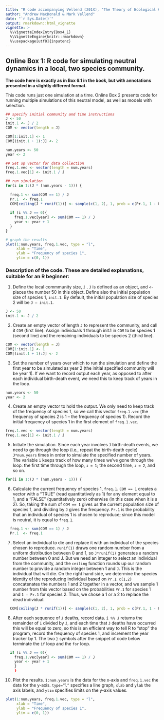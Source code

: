 ```yaml
---
title: "R code accompanying Vellend (201X), 'The Theory of Ecological Communities' (Princeton University Press)"
author: "Andrew MacDonald & Mark Vellend"
date: "`r Sys.Date()`"
output: rmarkdown::html_vignette
vignette: >
  %\VignetteIndexEntry{Box4_1}
  %\VignetteEngine{knitr::rmarkdown}
  %\usepackage[utf8]{inputenc}
---
```


## Online Box 1: R code for simulating neutral dynamics in a local, two species community.  

**The code here is exactly as in Box 6.1 in the book, but with annotations presented in a slightly different format.**  

This code runs just one simulation at a time.  Online Box 2 presents code for running multiple simulations of this neutral model, as well as models with selection.


```r
## specify initial community and time instructions
J <- 50
init.1 <- J / 2
COM <- vector(length = J)

COM[1:init.1] <- 1
COM[(init.1 + 1):J] <- 2

num.years <- 50
year <- 2

## Set up vector for data collection
freq.1.vec <- vector(length = num.years)
freq.1.vec[1] <- init.1 / J

## run simulation
for(i in 1:(J * (num.years - 1))) {
  
  freq.1 <- sum(COM == 1) / J
  Pr.1  <- freq.1
  COM[ceiling(J * runif(1))] <- sample(c(1, 2), 1, prob = c(Pr.1, 1 - Pr.1))
  
  if (i %% J == 0){
    freq.1.vec[year] <- sum(COM == 1) / J
    year <- year + 1
  }
}

# graph the results
plot(1:num.years, freq.1.vec, type = "l", 
     xlab = "Time", 
     ylab = "Frequency of species 1", 
     ylim = c(0, 1))
```

### Description of the code.  These are detailed explanations, suitable for an R beginner:

1. Define the local commmunity size, `J` . `J` is defined as an object, and ` <- ` places the number 50 in this object.  Define also the initial population size of species 1, `init.1`.  By default, the initial population size of species 2 will be `J – init.1`.

```r
J <- 50
init.1 <- J / 2
```

2. Create an empty vector of length `J` to represent the community, and call it `COM` (first line).  Assign individuals 1 through init.1 in `COM` to be species 1 (second line) and the remaining individuals to be species 2 (third line).

```r
COM <- vector(length = J)
COM[1:init.1] <- 1
COM[(init.1 + 1):J] <- 2
```

3. Set the number of years over which to run the simulation and define the first year to be simulated as year 2 (the initial specified community will be year 1). If we want to record output each year, as opposed to after each individual birth-death event, we need this to keep track of years in the loop.

```r
num.years <- 50
year <- 2
```

4. Create an empty vector to hold the output. We only need to keep track of the frequency of species 1, so we call this vector `freq.1.vec` (the frequency of species 2 is 1 – the frequency of species 1).  Record the initial frequency of species 1 in the first element of `freq.1.vec`.

```r
freq.1.vec <- vector(length = num.years)
freq.1.vec[1] <- init.1 / J
```

5. Initiate the simulation. Since each year involves `J` birth-death events, we need to go through the loop (i.e., repeat the birth-death cycle) `J*num.years` times in order to simulate the specified number of years.  The variable `i` keeps track of how many times we’ve gone through the loop: the first time through the
loop, `i = 1`; the second time, `i = 2`, and so on.

```r
for(i in 1:(J * (num.years - 1))) {
```

6. Calculate the current frequency of species 1, `freq.1`. `COM == 1` creates a vector with a “TRUE” (read quantitatively as 1) for any element equal to 1, and a “FALSE” (quantitatively zero) otherwise (in this case when it is a 2). So, taking the sum of `COM == 1` gives us the current population size of species 1, and dividing by `J` gives the frequency.  `Pr.1` is the probability that an individual of species 1 is chosen to reproduce; since this model is neutral, it is equal to `freq.1`.

```r
  freq.1 <- sum(COM == 1) / J
  Pr.1  <- freq.1
```

7. Select an individual to die and replace it with an individual of the species chosen to reproduce. `runif(1)`  draws one random number from a uniform distribution between 0 and 1, so `J*runif(1)` generates a random number between 0 and J. But we need an integer to select an individual from the community, and the `ceiling` function rounds up our random number to provide a random integer between 1 and `J`. This is the individual that will die. On the right hand side, we determine the species identity of the reproducing individual based on `Pr.1`. `c(1,2)` concatenates the numbers 1 and 2 together in a vector, and we sample 1 number from this vector based on the probabilities `Pr.1` for species 1 and `1 – Pr.1` for species 2. Thus, we chose a 1 or a 2 to replace the dead individual.

```r
  COM[ceiling(J * runif(1))] <- sample(c(1, 2), 1, prob = c(Pr.1, 1 - Pr.1))
```

8. After each sequence of `J` deaths, record data. `i %% J` returns the remainder of `i` divided by `J`, and each time that `J` deaths have occurred this will be equal to zero, so this is an efficient way to tell R to “stop” the program, record the frequency of species 1, and increment the year tracker by 1.  The two `}` symbols after the snippet of code below terminate the `if` loop and the `for` loop.

```r
  if (i %% J == 0){
    freq.1.vec[year] <- sum(COM == 1) / J
    year <- year + 1
    }
    }
```

10. Plot the results. `1:num.years` is the data for the x-axis and `freq.1.vec` the data for the y-axis. `type=”l”` specifies a line graph, `xlab` and `ylab` the axis labels, and `ylim` specifies limits on the y-axis values.

```r
plot(1:num.years, freq.1.vec, type = "l", 
     xlab = "Time", 
     ylab = "Frequency of species 1", 
     ylim = c(0, 1))
```
